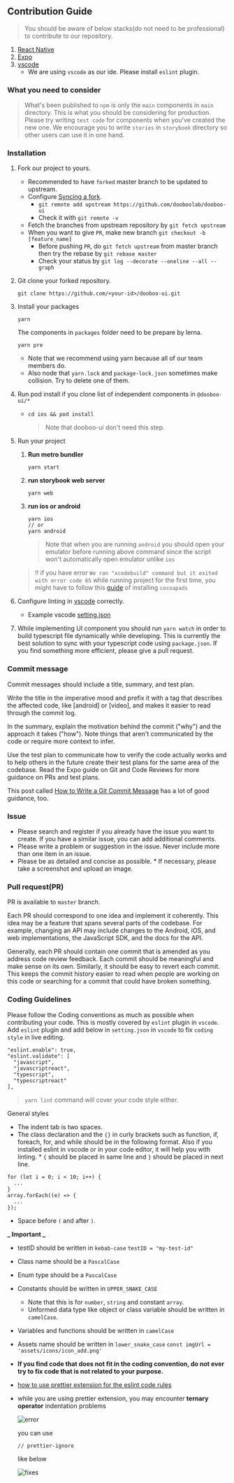 
<Meta title="contributing/Contributing" />

## Contribution Guide

> You should be aware of below stacks(do not need to be professional) to contribute to our repository.

1. [React Native](https://reactnative.dev)
2. [Expo](https://expo.io)
2. [vscode](https://code.visualstudio.com)
   - We are using `vscode` as our ide. Please install `eslint` plugin.

### What you need to consider

> What's been published to `npm` is only the `main` components in `main` directory. This is what you should be considering for production. Please try writing `test code` for components when you've created the new one. We encourage you to write `stories` in `storybook` directory so other users can use it in one hand.

### Installation

1. Fork our project to yours.
   - Recommended to have `forked` master branch to be updated to upstream.
   - Configure [Syncing a fork](https://help.github.com/articles/configuring-a-remote-for-a-fork/).
     - `git remote add upstream https://github.com/dooboolab/dooboo-ui`
     - Check it with `git remote -v`
   - Fetch the branches from upstream repository by `git fetch upstream`
   - When you want to give `PR`, make new branch `git checkout -b [feature_name]`
     - Before pushing `PR`, do `git fetch upstream` from master branch then try the rebase by `git rebase master`
     - Check your status by `git log --decorate --oneline --all --graph`
2. Git clone your forked repository.
   ```
   git clone https://github.com/<your-id>/dooboo-ui.git
   ```
3. Install your packages

   ```
   yarn
   ```

   The components in `packages` folder need to be prepare by lerna.

   ```
   yarn pre
   ```

   - Note that we recommend using yarn because all of our team members do.
   - Also node that `yarn.lock` and `package-lock.json` sometimes make collision. Try to delete one of them.

4. Run pod install if you clone list of independent components in `@dooboo-ui/*`

   - `cd ios && pod install`
     > Note that dooboo-ui don't need this step.

5. Run your project

   1. **Run metro bundler**
      ```
      yarn start
      ```
   2. **run storybook web server**
      ```
      yarn web
      ```
   3. **run ios or android**
      ```
      yarn ios
      // or
      yarn android
      ```
      > Note that when you are running `android` you should open your emulator before running above command since the script won't automatically open emulator unlike `ios`

   > ‼️ if you have error `We ran "xcodebuild" command but it exited with error code 65` while running project for the first time, you might have to follow this [guide](https://github.com/facebook/react-native/issues/24450#issuecomment-516760157) of installing `cocoapads`

6. Configure linting in [vscode](https://code.visualstudio.com) correctly.

   - Example vscode [setting.json](https://gist.github.com/hyochan/815e9040593180c4725d7694d863e5a1)

7. While implementing UI component you should run `yarn watch` in order to build typescript file dynamically while developing. This is currently the best solution to sync with your typescript code using `package.json`. If you find something more efficient, please give a pull request.

### Commit message

Commit messages should include a title, summary, and test plan.

Write the title in the imperative mood and prefix it with a tag that describes the affected code, like [android] or [video], and makes it easier to read through the commit log.

In the summary, explain the motivation behind the commit ("why") and the approach it takes ("how"). Note things that aren't communicated by the code or require more context to infer.

Use the test plan to communicate how to verify the code actually works and to help others in the future create their test plans for the same area of the codebase. Read the Expo guide on Git and Code Reviews for more guidance on PRs and test plans.

This post called [How to Write a Git Commit Message](https://chris.beams.io/posts/git-commit/) has a lot of good guidance, too.

### Issue

- Please search and register if you already have the issue you want to create. If you have a similar issue, you can add additional comments.
- Please write a problem or suggestion in the issue. Never include more than one item in an issue.
- Please be as detailed and concise as possible. \* If necessary, please take a screenshot and upload an image.

### Pull request(PR)

PR is available to `master` branch.

Each PR should correspond to one idea and implement it coherently. This idea may be a feature that spans several parts of the codebase. For example, changing an API may include changes to the Android, iOS, and web implementations, the JavaScript SDK, and the docs for the API.

Generally, each PR should contain one commit that is amended as you address code review feedback. Each commit should be meaningful and make sense on its own. Similarly, it should be easy to revert each commit. This keeps the commit history easier to read when people are working on this code or searching for a commit that could have broken something.

### Coding Guidelines

Please follow the Coding conventions as much as possible when contributing your code. This is mostly covered by `eslint` plugin in `vscode`. Add `eslint` plugin and add below in `setting.json` in `vscode` to fix `coding style` in live editing.

```
"eslint.enable": true,
"eslint.validate": [
  "javascript",
  "javascriptreact",
  "typescript",
  "typescriptreact"
],
```

> `yarn lint` command will cover your code style either.

General styles

- The indent tab is two spaces.
- The class declaration and the `{}` in curly brackets such as function, if, foreach, for, and while should be in the following format. Also if you installed eslint in vscode or in your code editor, it will help you with linting. \* `{` should be placed in same line and `}` should be placed in next line.

```
for (let i = 0; i < 10; i++) {
  ...
}
array.forEach((e) => {
  ...
});
```

- Space before `(` and after `)`.

**_ Important _**

- testID should be written in `kebab-case`
  `testID = "my-test-id"`
- Class name should be a `PascalCase`
- Enum type should be a `PascalCase`
- Constants should be written in `UPPER_SNAKE_CASE`
  - Note that this is for `number`, `string` and constant `array`.
  - Unformed data type like object or class variable should be written in `camelCase`.
- Variables and functions should be written in `camelCase`
- Assets name should be written in `lower_snake_case`
  `const imgUrl = 'assets/icons/icon_add.png'`

- **If you find code that does not fit in the coding convention, do not ever try to fix code that is not related to your purpose.**

- [how to use prettier extension for the eslint code rules](https://medium.com/dooboolab/using-eslint-prettier-and-sort-imports-vscode-extensions-for-formatting-open-source-project-16edf317129d)
- while you are using prettier extension, you may encounter **ternary operator** indentation problems

  ![error](https://i.imgur.com/RhGrbLo.png)

  you can use

  ```
  // prettier-ignore
  ```

  like below

  ![fixes](https://i.imgur.com/x3bL5kf.png)
